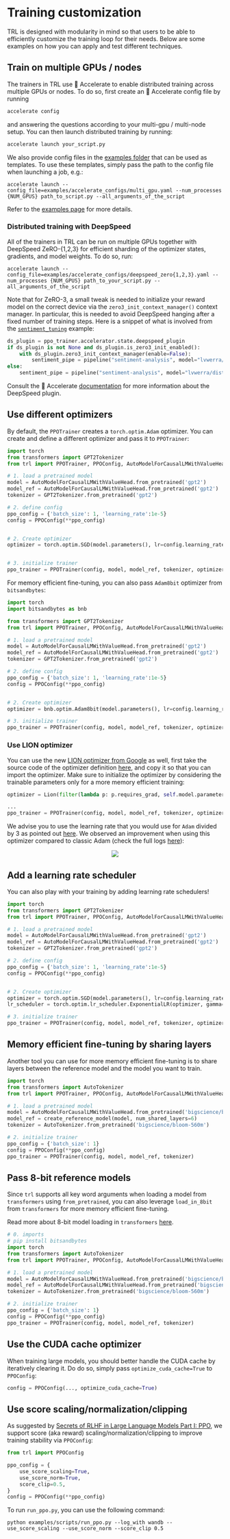 # Training customization

TRL is designed with modularity in mind so that users to be able to efficiently customize the training loop for their needs. Below are some examples on how you can apply and test different techniques.

## Train on multiple GPUs / nodes

The trainers in TRL use 🤗 Accelerate to enable distributed training across multiple GPUs or nodes. To do so, first create an 🤗 Accelerate config file by running

```bash
accelerate config
```

and answering the questions according to your multi-gpu / multi-node setup. You can then launch distributed training by running:

```bash
accelerate launch your_script.py
```

We also provide config files in the [examples folder](https://github.com/huggingface/trl/tree/main/examples/accelerate_configs) that can be used as templates. To use these templates, simply pass the path to the config file when launching a job, e.g.:

```shell
accelerate launch --config_file=examples/accelerate_configs/multi_gpu.yaml --num_processes {NUM_GPUS} path_to_script.py --all_arguments_of_the_script
```

Refer to the [examples page](https://github.com/huggingface/trl/tree/main/examples) for more details.

### Distributed training with DeepSpeed

All of the trainers in TRL can be run on multiple GPUs together with DeepSpeed ZeRO-{1,2,3} for efficient sharding of the optimizer states, gradients, and model weights. To do so, run:

```shell
accelerate launch --config_file=examples/accelerate_configs/deepspeed_zero{1,2,3}.yaml --num_processes {NUM_GPUS} path_to_your_script.py --all_arguments_of_the_script
```

Note that for ZeRO-3, a small tweak is needed to initialize your reward model on the correct device via the `zero3_init_context_manager()` context manager. In particular, this is needed to avoid DeepSpeed hanging after a fixed number of training steps. Here is a snippet of what is involved from the [`sentiment_tuning`](https://github.com/huggingface/trl/blob/main/examples/scripts/run_ppo.py) example:

```python
ds_plugin = ppo_trainer.accelerator.state.deepspeed_plugin
if ds_plugin is not None and ds_plugin.is_zero3_init_enabled():
    with ds_plugin.zero3_init_context_manager(enable=False):
        sentiment_pipe = pipeline("sentiment-analysis", model="lvwerra/distilbert-imdb", device=device)
else:
    sentiment_pipe = pipeline("sentiment-analysis", model="lvwerra/distilbert-imdb", device=device)
```

Consult the 🤗 Accelerate [documentation](https://huggingface.co/docs/accelerate/usage_guides/deepspeed) for more information about the DeepSpeed plugin.


## Use different optimizers

By default, the `PPOTrainer` creates a `torch.optim.Adam` optimizer. You can create and define a different optimizer and pass it to `PPOTrainer`:
```python
import torch
from transformers import GPT2Tokenizer
from trl import PPOTrainer, PPOConfig, AutoModelForCausalLMWithValueHead

# 1. load a pretrained model
model = AutoModelForCausalLMWithValueHead.from_pretrained('gpt2')
model_ref = AutoModelForCausalLMWithValueHead.from_pretrained('gpt2')
tokenizer = GPT2Tokenizer.from_pretrained('gpt2')

# 2. define config
ppo_config = {'batch_size': 1, 'learning_rate':1e-5}
config = PPOConfig(**ppo_config)


# 2. Create optimizer
optimizer = torch.optim.SGD(model.parameters(), lr=config.learning_rate)


# 3. initialize trainer
ppo_trainer = PPOTrainer(config, model, model_ref, tokenizer, optimizer=optimizer)
```

For memory efficient fine-tuning, you can also pass `Adam8bit` optimizer from `bitsandbytes`:

```python
import torch
import bitsandbytes as bnb

from transformers import GPT2Tokenizer
from trl import PPOTrainer, PPOConfig, AutoModelForCausalLMWithValueHead

# 1. load a pretrained model
model = AutoModelForCausalLMWithValueHead.from_pretrained('gpt2')
model_ref = AutoModelForCausalLMWithValueHead.from_pretrained('gpt2')
tokenizer = GPT2Tokenizer.from_pretrained('gpt2')

# 2. define config
ppo_config = {'batch_size': 1, 'learning_rate':1e-5}
config = PPOConfig(**ppo_config)


# 2. Create optimizer
optimizer = bnb.optim.Adam8bit(model.parameters(), lr=config.learning_rate)

# 3. initialize trainer
ppo_trainer = PPOTrainer(config, model, model_ref, tokenizer, optimizer=optimizer)
```

### Use LION optimizer

You can use the new [LION optimizer from Google](https://arxiv.org/abs/2302.06675) as well, first take the source code of the optimizer definition [here](https://github.com/lucidrains/lion-pytorch/blob/main/lion_pytorch/lion_pytorch.py), and copy it so that you can import the optimizer. Make sure to initialize the optimizer by considering the trainable parameters only for a more memory efficient training:
```python
optimizer = Lion(filter(lambda p: p.requires_grad, self.model.parameters()), lr=self.config.learning_rate)

...
ppo_trainer = PPOTrainer(config, model, model_ref, tokenizer, optimizer=optimizer)
```
We advise you to use the learning rate that you would use for `Adam` divided by 3 as pointed out [here](https://github.com/lucidrains/lion-pytorch#lion---pytorch). We observed an improvement when using this optimizer compared to classic Adam (check the full logs [here](https://wandb.ai/distill-bloom/trl/runs/lj4bheke?workspace=user-younesbelkada)):

<div style="text-align: center">
<img src="https://huggingface.co/datasets/trl-internal-testing/example-images/resolve/main/images/trl-lion.png">
</div>


## Add a learning rate scheduler

You can also play with your training by adding learning rate schedulers!
```python
import torch
from transformers import GPT2Tokenizer
from trl import PPOTrainer, PPOConfig, AutoModelForCausalLMWithValueHead

# 1. load a pretrained model
model = AutoModelForCausalLMWithValueHead.from_pretrained('gpt2')
model_ref = AutoModelForCausalLMWithValueHead.from_pretrained('gpt2')
tokenizer = GPT2Tokenizer.from_pretrained('gpt2')

# 2. define config
ppo_config = {'batch_size': 1, 'learning_rate':1e-5}
config = PPOConfig(**ppo_config)


# 2. Create optimizer
optimizer = torch.optim.SGD(model.parameters(), lr=config.learning_rate)
lr_scheduler = torch.optim.lr_scheduler.ExponentialLR(optimizer, gamma=0.9)

# 3. initialize trainer
ppo_trainer = PPOTrainer(config, model, model_ref, tokenizer, optimizer=optimizer, lr_scheduler=lr_scheduler)
```

## Memory efficient fine-tuning by sharing layers

Another tool you can use for more memory efficient fine-tuning is to share layers between the reference model and the model you want to train.
```python
import torch
from transformers import AutoTokenizer
from trl import PPOTrainer, PPOConfig, AutoModelForCausalLMWithValueHead, create_reference_model

# 1. load a pretrained model
model = AutoModelForCausalLMWithValueHead.from_pretrained('bigscience/bloom-560m')
model_ref = create_reference_model(model, num_shared_layers=6)
tokenizer = AutoTokenizer.from_pretrained('bigscience/bloom-560m')

# 2. initialize trainer
ppo_config = {'batch_size': 1}
config = PPOConfig(**ppo_config)
ppo_trainer = PPOTrainer(config, model, model_ref, tokenizer)
```

## Pass 8-bit reference models 
 
<div>

Since `trl` supports all key word arguments when loading a model from `transformers` using `from_pretrained`, you can also leverage `load_in_8bit` from `transformers` for more memory efficient fine-tuning.

Read more about 8-bit model loading in `transformers` [here](https://huggingface.co/docs/transformers/perf_infer_gpu_one#bitsandbytes-integration-for-int8-mixedprecision-matrix-decomposition).

</div>

```python
# 0. imports
# pip install bitsandbytes
import torch
from transformers import AutoTokenizer
from trl import PPOTrainer, PPOConfig, AutoModelForCausalLMWithValueHead

# 1. load a pretrained model
model = AutoModelForCausalLMWithValueHead.from_pretrained('bigscience/bloom-560m')
model_ref = AutoModelForCausalLMWithValueHead.from_pretrained('bigscience/bloom-560m', device_map="auto", load_in_8bit=True)
tokenizer = AutoTokenizer.from_pretrained('bigscience/bloom-560m')

# 2. initialize trainer
ppo_config = {'batch_size': 1}
config = PPOConfig(**ppo_config)
ppo_trainer = PPOTrainer(config, model, model_ref, tokenizer)
```

## Use the CUDA cache optimizer

When training large models, you should better handle the CUDA cache by iteratively clearing it. Do do so, simply pass `optimize_cuda_cache=True` to `PPOConfig`:

```python
config = PPOConfig(..., optimize_cuda_cache=True)
```



## Use score scaling/normalization/clipping
As suggested by [Secrets of RLHF in Large Language Models Part I: PPO](https://arxiv.org/abs/2307.04964), we support score (aka reward) scaling/normalization/clipping to improve training stability via `PPOConfig`:
```python
from trl import PPOConfig

ppo_config = {
    use_score_scaling=True,
    use_score_norm=True,
    score_clip=0.5,
}
config = PPOConfig(**ppo_config)
```

To run `run_ppo.py`, you can use the following command:
```
python examples/scripts/run_ppo.py --log_with wandb --use_score_scaling --use_score_norm --score_clip 0.5
```
